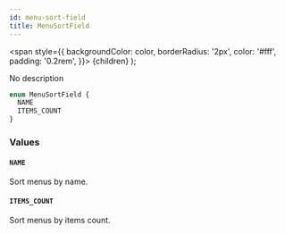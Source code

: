 ```yaml
---
id: menu-sort-field
title: MenuSortField
---
```


<span
style={{
      backgroundColor: color,
      borderRadius: '2px',
      color: '#fff',
      padding: '0.2rem',
    }}>
{children}
</span>
);

No description

```graphql
enum MenuSortField {
  NAME
  ITEMS_COUNT
}
```

### Values

#### `NAME`

Sort menus by name.

#### `ITEMS_COUNT`

Sort menus by items count.

